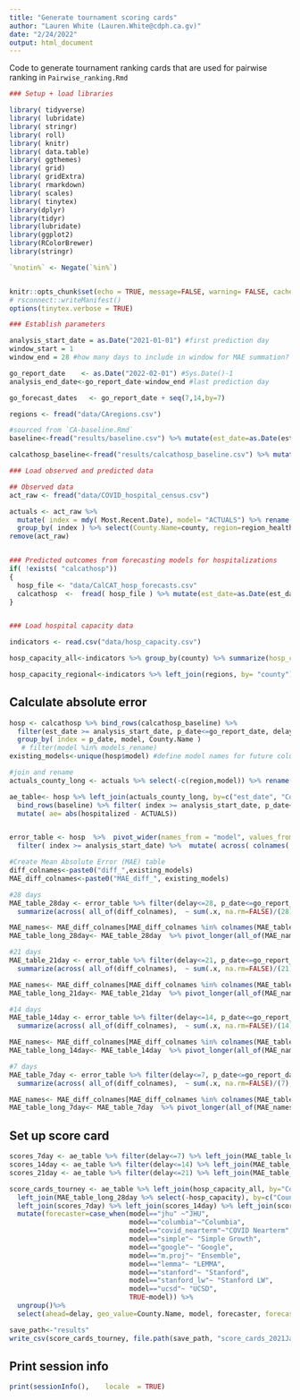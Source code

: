 ```yaml
---
title: "Generate tournament scoring cards"
author: "Lauren White (Lauren.White@cdph.ca.gv)"
date: "2/24/2022"
output: html_document
---
```

Code to generate tournament ranking cards that are used for pairwise ranking in `Pairwise_ranking.Rmd`


```r
### Setup + load libraries

library( tidyverse)
library( lubridate)
library( stringr)
library( roll)
library( knitr)
library( data.table)
library( ggthemes)
library( grid)
library( gridExtra)
library( rmarkdown)
library( scales)
library( tinytex)
library(dplyr)
library(tidyr)
library(lubridate)
library(ggplot2)
library(RColorBrewer)
library(stringr)

`%notin%` <- Negate(`%in%`)


knitr::opts_chunk$set(echo = TRUE, message=FALSE, warning= FALSE, cache=FALSE, cache.lazy = FALSE)
# rsconnect::writeManifest()
options(tinytex.verbose = TRUE)
```

```r
### Establish parameters

analysis_start_date = as.Date("2021-01-01") #first prediction day
window_start = 1 
window_end = 28 #how many days to include in window for MAE summation?

go_report_date    <- as.Date("2022-02-01") #Sys.Date()-1 
analysis_end_date<-go_report_date-window_end #last prediction day

go_forecast_dates   <- go_report_date + seq(7,14,by=7)

regions <- fread("data/CAregions.csv")

#sourced from `CA-baseline.Rmd`
baseline<-fread("results/baseline.csv") %>% mutate(est_date=as.Date(est_date), p_date=as.Date(p_date), index=as.Date(index))

calcathosp_baseline<-fread("results/calcathosp_baseline.csv") %>% mutate(est_date=as.Date(est_date), p_date=as.Date(p_date))
```

```r
### Load observed and predicted data

## Observed data
act_raw <- fread("data/COVID_hospital_census.csv")

actuals <- act_raw %>% 
  mutate( index = mdy( Most.Recent.Date), model= "ACTUALS") %>% rename(county=County.Name) %>% left_join(regions, by= "county") %>%
  group_by( index ) %>% select(County.Name=county, region=region_healthofficer, model, index, hospitalized= COVID.19.Positive.Patients)
remove(act_raw)


### Predicted outcomes from forecasting models for hospitalizations
if( !exists( "calcathosp"))
{
  hosp_file <- "data/CalCAT_hosp_forecasts.csv"
  calcathosp  <-  fread( hosp_file ) %>% mutate(est_date=as.Date(est_date), p_date=as.Date(p_date))
}



```

```r
### Load hospital capacity data

indicators <- read.csv("data/hosp_capacity.csv")

hosp_capacity_all<-indicators %>% group_by(county) %>% summarize(hosp_capacity = median(hosp_capacity_nonsurge, na.rm = T)) %>% rename(County.Name=county)

hosp_capacity_regional<-indicators %>% left_join(regions, by= "county") %>% group_by(date, region_healthofficer) %>% summarize(hosp_capacity=sum(hosp_capacity_nonsurge, na.rm = T)) %>% group_by(region_healthofficer) %>% summarize(hosp_capacity = median(hosp_capacity, na.rm = T)) %>% rename(region=region_healthofficer)
```

## Calculate absolute error
```r

hosp <- calcathosp %>% bind_rows(calcathosp_baseline) %>%
  filter(est_date >= analysis_start_date, p_date<=go_report_date, delay >= window_start, county!="California") %>% rename(County.Name=county, hospitalized=estimate) %>%
  group_by( index = p_date, model, County.Name ) 
   # filter(model %in% models_rename)
existing_models<-unique(hosp$model) #define model names for future column labeling

#join and rename
actuals_county_long <- actuals %>% select(-c(region,model)) %>% rename(est_date=index, ACTUALS=hospitalized)

ae_table<- hosp %>% left_join(actuals_county_long, by=c("est_date", "County.Name")) %>%
  bind_rows(baseline) %>% filter( index >= analysis_start_date, p_date<=go_report_date) %>%
  mutate( ae= abs(hospitalized - ACTUALS)) 


error_table <- hosp  %>%  pivot_wider(names_from = "model", values_from = "hospitalized") %>% drop_na(est_date) %>% filter(est_date<=go_report_date) %>% left_join(actuals_county_long, by=c("est_date", "County.Name"))  %>%
  filter( index >= analysis_start_date) %>%  mutate( across( colnames(.)[colnames(.) %in% existing_models],  ~ abs(.x- ACTUALS), .names = "diff_{col}" )) 

#Create Mean Absolute Error (MAE) table
diff_colnames<-paste0("diff_",existing_models)
MAE_diff_colnames<-paste0("MAE_diff_", existing_models)

#28 days
MAE_table_28day <- error_table %>% filter(delay<=28, p_date<=go_report_date-28) %>% group_by(County.Name, index) %>%
  summarize(across( all_of(diff_colnames),  ~ sum(.x, na.rm=FALSE)/(28), .names = "MAE_{col}" ))

MAE_names<- MAE_diff_colnames[MAE_diff_colnames %in% colnames(MAE_table_28day)]
MAE_table_long_28day<- MAE_table_28day  %>% pivot_longer(all_of(MAE_names), names_to= "MAE_type") %>% left_join(hosp_capacity_all, by="County.Name") %>% mutate(norm_MAE_28day=value/hosp_capacity*100) %>% separate(MAE_type, sep = "MAE_diff_", c(NA, "model")) %>% rename(MAE_28day=value)

#21 days
MAE_table_21day <- error_table %>% filter(delay<=21, p_date<=go_report_date-21) %>% group_by(County.Name, index) %>%
  summarize(across( all_of(diff_colnames),  ~ sum(.x, na.rm=FALSE)/(21), .names = "MAE_{col}" ))

MAE_names<- MAE_diff_colnames[MAE_diff_colnames %in% colnames(MAE_table_21day)]
MAE_table_long_21day<- MAE_table_21day  %>% pivot_longer(all_of(MAE_names), names_to= "MAE_type") %>% left_join(hosp_capacity_all, by="County.Name") %>% mutate(norm_MAE_21day=value/hosp_capacity*100) %>% separate(MAE_type, sep = "MAE_diff_", c(NA, "model")) %>% rename(MAE_21day=value)

#14 days
MAE_table_14day <- error_table %>% filter(delay<=14, p_date<=go_report_date-14) %>% group_by(County.Name, index) %>%
  summarize(across( all_of(diff_colnames),  ~ sum(.x, na.rm=FALSE)/(14), .names = "MAE_{col}" ))

MAE_names<- MAE_diff_colnames[MAE_diff_colnames %in% colnames(MAE_table_14day)]
MAE_table_long_14day<- MAE_table_14day  %>% pivot_longer(all_of(MAE_names), names_to= "MAE_type") %>% left_join(hosp_capacity_all, by="County.Name") %>% mutate(norm_MAE_14day=value/hosp_capacity*100) %>% separate(MAE_type, sep = "MAE_diff_", c(NA, "model")) %>% rename(MAE_14day=value)

#7 days
MAE_table_7day <- error_table %>% filter(delay<=7, p_date<=go_report_date-7) %>% group_by(County.Name, index) %>%
  summarize(across( all_of(diff_colnames),  ~ sum(.x, na.rm=FALSE)/(7), .names = "MAE_{col}" ))

MAE_names<- MAE_diff_colnames[MAE_diff_colnames %in% colnames(MAE_table_7day)]
MAE_table_long_7day<- MAE_table_7day  %>% pivot_longer(all_of(MAE_names), names_to= "MAE_type") %>% left_join(hosp_capacity_all, by="County.Name") %>% mutate(norm_MAE_7day=value/hosp_capacity*100) %>% separate(MAE_type, sep = "MAE_diff_", c(NA, "model")) %>% rename(MAE_7day=value)
```

## Set up score card
```r
scores_7day <- ae_table %>% filter(delay<=7) %>% left_join(MAE_table_long_7day, by=c("County.Name", "model", "index"))  %>% select(-hosp_capacity) 
scores_14day <- ae_table %>% filter(delay<=14) %>% left_join(MAE_table_long_14day, by=c("County.Name", "model", "index")) %>% select(-hosp_capacity)
scores_21day <- ae_table %>% filter(delay<=21) %>% left_join(MAE_table_long_21day, by=c("County.Name", "model", "index")) %>% select(-hosp_capacity)

score_cards_tourney <- ae_table %>% left_join(hosp_capacity_all, by="County.Name") %>% 
  left_join(MAE_table_long_28day %>% select(-hosp_capacity), by=c("County.Name", "model", "index")) %>%
  left_join(scores_7day) %>% left_join(scores_14day) %>% left_join(scores_21day) %>% 
  mutate(forecaster=case_when(model=="jhu" ~"JHU",
                              model=="columbia"~"Columbia",
                              model=="covid_nearterm"~"COVID Nearterm",
                              model=="simple"~ "Simple Growth",
                              model=="google"~ "Google",
                              model=="m.proj"~ "Ensemble",
                              model=="lemma"~ "LEMMA",
                              model=="stanford"~ "Stanford",
                              model=="stanford_lw"~ "Stanford LW",
                              model=="ucsd"~ "UCSD",
                              TRUE~model)) %>%
  ungroup()%>%
  select(ahead=delay, geo_value=County.Name, model, forecaster, forecast_date=p_date, target_end_date=est_date, predicted=hospitalized, actual=ACTUALS, hosp_capacity, ae, MAE_7day, norm_MAE_7day, MAE_14day, norm_MAE_14day, MAE_21day, norm_MAE_21day, MAE_28day, norm_MAE_28day) %>% distinct()

```

```r
save_path<-"results"
write_csv(score_cards_tourney, file.path(save_path, "score_cards_2021Jan1_2022Feb1_allMAE_baseline.csv" ))
```

## Print session info
```r
print(sessionInfo(),	locale	= TRUE)
```